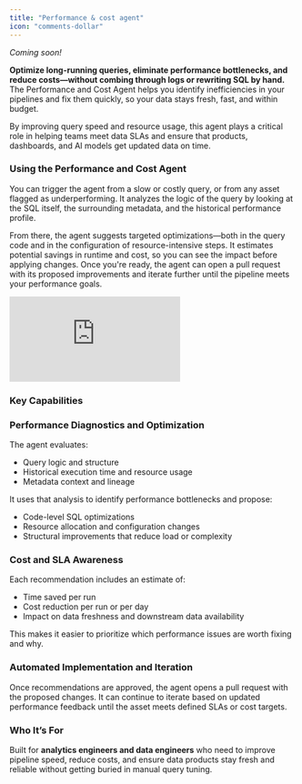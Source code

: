 ```yaml
---
title: "Performance & cost agent"
icon: "comments-dollar"
---
```


_Coming soon!_

**Optimize long-running queries, eliminate performance bottlenecks, and reduce costs—without combing through logs or rewriting SQL by hand.** The Performance and Cost Agent helps you identify inefficiencies in your pipelines and fix them quickly, so your data stays fresh, fast, and within budget.

By improving query speed and resource usage, this agent plays a critical role in helping teams meet data SLAs and ensure that products, dashboards, and AI models get updated data on time.

### Using the Performance and Cost Agent

You can trigger the agent from a slow or costly query, or from any asset flagged as underperforming. It analyzes the logic of the query by looking at the SQL itself, the surrounding metadata, and the historical performance profile.

From there, the agent suggests targeted optimizations—both in the query code and in the configuration of resource-intensive steps. It estimates potential savings in runtime and cost, so you can see the impact before applying changes. Once you're ready, the agent can open a pull request with its proposed improvements and iterate further until the pipeline meets your performance goals.


<Frame>
  <div style={{ paddingBottom: "64.98194945848375%" }}>
    <iframe
      src="https://www.loom.com/share/926ed71b77e94389975719230b104903?sid=ffb1eeeb-4691-44de-8951-bb49c64e2432"
      frameborder="0"
      webkitAllowFullScreen
      mozAllowFullScreen
      allowfullscreen
      style={{
        position: "absolute",
        top: 0,
        left: 0,
        width: "100%",
        height: "100%",
      }}
    ></iframe>
  </div>
</Frame>

### Key Capabilities

### Performance Diagnostics and Optimization

The agent evaluates:

- Query logic and structure
- Historical execution time and resource usage
- Metadata context and lineage

It uses that analysis to identify performance bottlenecks and propose:

- Code-level SQL optimizations
- Resource allocation and configuration changes
- Structural improvements that reduce load or complexity

### Cost and SLA Awareness

Each recommendation includes an estimate of:

- Time saved per run
- Cost reduction per run or per day
- Impact on data freshness and downstream data availability

This makes it easier to prioritize which performance issues are worth fixing and why.

### Automated Implementation and Iteration

Once recommendations are approved, the agent opens a pull request with the proposed changes. It can continue to iterate based on updated performance feedback until the asset meets defined SLAs or cost targets.

### Who It’s For

Built for **analytics engineers and data engineers** who need to improve pipeline speed, reduce costs, and ensure data products stay fresh and reliable without getting buried in manual query tuning.
